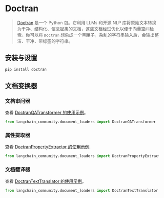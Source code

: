 # Doctran

>[Doctran](https://github.com/psychic-api/doctran) 是一个 Python 包。它利用 LLMs 和开源 NLP 库将原始文本转换为干净、结构化、信息密集的文档，这些文档经过优化以便于向量空间检索。你可以将 `Doctran` 想象成一个黑匣子，杂乱的字符串输入后，会输出整洁、干净、带标签的字符串。

## 安装与设置

```bash
pip install doctran
```

## 文档变换器

### 文档审问器

查看 [DoctranQATransformer 的使用示例](/docs/integrations/document_transformers/doctran_interrogate_document)。

```python
from langchain_community.document_loaders import DoctranQATransformer
```

### 属性提取器

查看 [DoctranPropertyExtractor 的使用示例](/docs/integrations/document_transformers/doctran_extract_properties).

```python
from langchain_community.document_loaders import DoctranPropertyExtractor
```

### 文档翻译器

查看 [DoctranTextTranslator 的使用示例](/docs/integrations/document_transformers/doctran_translate_document)。

```python
from langchain_community.document_loaders import DoctranTextTranslator
```